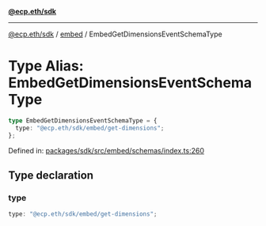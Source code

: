 [**@ecp.eth/sdk**](../../index.mdx)

***

[@ecp.eth/sdk](/sdk-reference/index.mdx) / [embed](/sdk-reference/embed/index.mdx) / EmbedGetDimensionsEventSchemaType

# Type Alias: EmbedGetDimensionsEventSchemaType

```ts
type EmbedGetDimensionsEventSchemaType = {
  type: "@ecp.eth/sdk/embed/get-dimensions";
};
```

Defined in: [packages/sdk/src/embed/schemas/index.ts:260](https://github.com/ecp-eth/comments-monorepo/blob/main/packages/sdk/src/embed/schemas/index.ts#L260)

## Type declaration

### type

```ts
type: "@ecp.eth/sdk/embed/get-dimensions";
```

